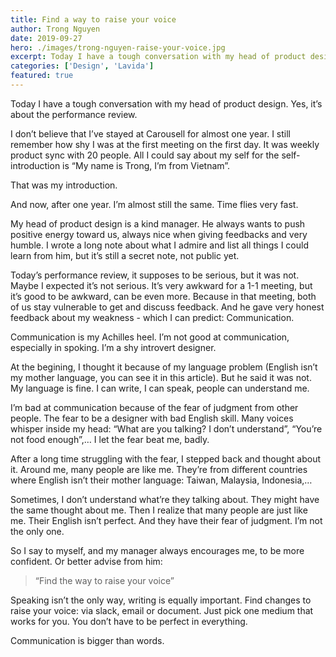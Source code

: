 ```yaml
---
title: Find a way to raise your voice
author: Trong Nguyen
date: 2019-09-27
hero: ./images/trong-nguyen-raise-your-voice.jpg
excerpt: Today I have a tough conversation with my head of product design.  Yes, it’s about the performance review.
categories: ['Design', 'Lavida']
featured: true
---
```


Today I have a tough conversation with my head of product design.  Yes, it’s about the performance review.

I don’t believe that I’ve stayed at Carousell for almost one year. I still remember how shy I was at the first meeting on the first day. It was weekly product sync with 20 people. All I could say about my self for the self-introduction is “My name is Trong, I’m from Vietnam”. 

That was my introduction.

And now, after one year. I’m almost still the same.
Time flies very fast.

My head of product design is a kind manager. He always wants to push positive energy toward us, always nice when giving feedbacks and very humble. I wrote a long note about what I admire and list all things I could learn from him, but it’s still a secret note, not public yet.

Today’s performance review, it supposes to be serious, but it was not. Maybe I expected it’s not serious. It’s very awkward for a 1-1 meeting, but it’s good to be awkward, can be even more. Because in that meeting, both of us stay vulnerable to get and discuss feedback. And he gave very honest feedback about my weakness - which I can predict: Communication.

Communication is my Achilles heel. I’m not good at communication, especially in spoking. I’m a shy introvert designer.

At the begining, I thought it because of my language problem (English isn’t my mother language, you can see it in this article). But he said it was not. My language is fine. I can write, I can speak, people can understand me.

I’m bad at communication because of the fear of judgment from other people. The fear to be a designer with bad English skill. Many voices whisper inside my head: “What are you talking? I don’t understand”, “You’re not food enough”,… I let the fear beat me, badly.

After a long time struggling with the fear, I stepped back and thought about it. Around me, many people are like me. They’re from different countries where English isn’t their mother language: Taiwan, Malaysia, Indonesia,…

Sometimes, I don’t understand what’re they talking about. They might have the same thought about me. Then I realize that many people are just like me. Their English isn’t perfect. And they have their fear of judgment. I’m not the only one.

So I say to myself, and my manager always encourages me, to be more confident. Or better advise from him:

> “Find the way to raise your voice”  

Speaking isn’t the only way, writing is equally important. Find changes to raise your voice: via slack, email or document. Just pick one medium that works for you. You don’t have to be perfect in everything.

Communication is bigger than words.
